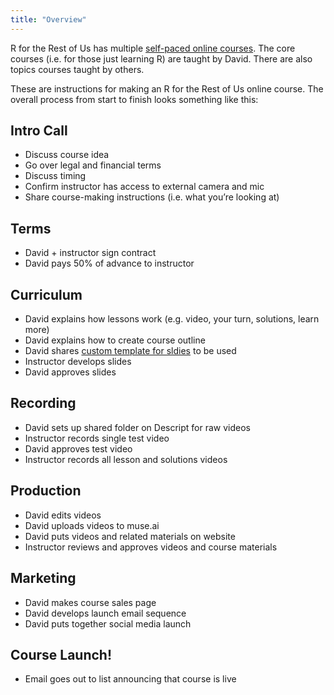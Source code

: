 ```yaml
---
title: "Overview"
---
```


R for the Rest of Us has multiple [self-paced online courses](https://rfortherestofus.com/online-courses). The core courses (i.e. for those just learning R) are taught by David. There are also topics courses taught by others. 

These are instructions for making an R for the Rest of Us online course.
The overall process from start to finish looks something like this:

## Intro Call

- Discuss course idea
- Go over legal and financial terms
- Discuss timing
- Confirm instructor has access to external camera and mic
- Share course-making instructions (i.e. what you're looking at) 

## Terms

- David + instructor sign contract
- David pays 50% of advance to instructor

## Curriculum

- David explains how lessons work (e.g. video, your turn, solutions, learn more) 
- David explains how to create course outline
- David shares [custom template for sldies](https://github.com/rfortherestofus/rfortherestofus-slides) to be used
- Instructor develops slides
- David approves slides

## Recording

- David sets up shared folder on Descript for raw videos
- Instructor records single test video 
- David approves test video
- Instructor records all lesson and solutions videos

## Production

- David edits videos
- David uploads videos to muse.ai
- David puts videos and related materials on website
- Instructor reviews and approves videos and course materials

## Marketing

- David makes course sales page
- David develops launch email sequence 
- David puts together social media launch

## Course Launch!

- Email goes out to list announcing that course is live


